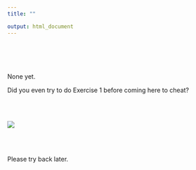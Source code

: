 ```yaml
---
title: ""

output: html_document
---
```

<br><br><br><br>
None yet.

Did you even try to do Exercise 1 before coming here to cheat?

<br><br>

![](cryer.png) 

<br><br>

Please try back later. 